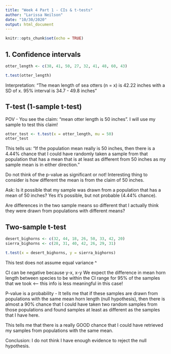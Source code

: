 ```yaml
---
title: "Week 4 Part 1 - CIs & t-tests"
author: "Larissa Neilson"
date: "10/30/2020"
output: html_document
---
```


```r
knitr::opts_chunk$set(echo = TRUE)
```

## 1. Confidence intervals

```r
otter_length <- c(38, 41, 50, 27, 32, 41, 48, 60, 43)

t.test(otter_length)
```
Interpretation: "The mean length of sea otters (n = x) is 42.22 inches with a SD of x. 95% interval is 34.7 - 49.8 inches"

## T-test (1-sample  t-test)

POV - You see the claim: "mean otter length is 50 inches".
I will use my sample to test this claim!

```r
otter_test <- t.test(x = otter_length, mu = 50)
otter_test
```
This tells us: "If the population mean really is 50 inches, then there is a 4.44% chance that I could have randomly taken a sample from that population that has a mean that is at least as different from 50 inches as my sample mean is in either direction."

Do not think of the p-value as significant or not!
Interesting thing to consider is how different the mean is from the claim of 50 inches.

Ask: Is it possible that my sample was drawn from a population that has a mean of 50 inches? Yes it's possible, but not probable (4.44% chance).

Are differences in the two sample means so different that I actually think they were drawn from populations with different means?

## Two-sample t-test

```r
desert_bighorns <- c(32, 44, 18, 26, 50, 33, 42, 20)
sierra_bighorns <- c(28, 31, 40, 42, 26, 29, 31)

t.test(x = desert_bighorns, y = sierra_bighorns)
```
This test does not assume equal variance ^

CI can be negative because y-x, x-y
We expect the difference in mean horn length between species to be within the CI range for 95% of the samples that we took <--- this info is less meaningful in this case!

P-value is a probability - It tells me that if these samples are drawn from populations with the same mean horn length (null hypothesis), then there is almost a 90% chance that I could have taken two random samples from those populations and found samples at least as different as the samples that I have here.

This tells me that there is a really GOOD chance that I could have retrieved my samples from populations with the same mean.

Conclusion: I do not think I have enough evidence to reject the null hypothesis.

